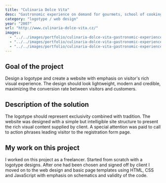 ```yaml
---
title: "Culinaria Dolce Vita"
desc: "Gastronomic experience on demand for gourmets, school of cooking in Prague"
category: "logotype / web design"
year: "2007"
url: "http://www.culinaria-dolce-vita.cz/"
images:
  - "../../images/portfolio/culinaria-dolce-vita-gastronomic-experience-webdesign.jpg"
  - "../../images/portfolio/culinaria-dolce-vita-gastronomic-experience-logotype-v1.png"
  - "../../images/portfolio/culinaria-dolce-vita-gastronomic-experience-logotype-v2.png"
---
```


## Goal of the project

Design a logotype and create a website with emphasis on visitor's rich visual experience. The design should look lightweight, modern and credible, maximizing the conversion rate between visitors and customers.

## Description of the solution

The logotype should represent exclusivity combined with tradition. The website was designed with a simple but intelligible site structure to present the rich visual content supplied by client. A special attention was paid to call to action phrases leading visitor to the registration form page.

## My work on this project

I worked on this project as a freelancer. Started from scratch with a logotype designs. After one had been chosen and signed off by client I moved on to the web design and basic page templates using HTML, CSS and JavaScript with emphasis on schematics and validity of the code.
